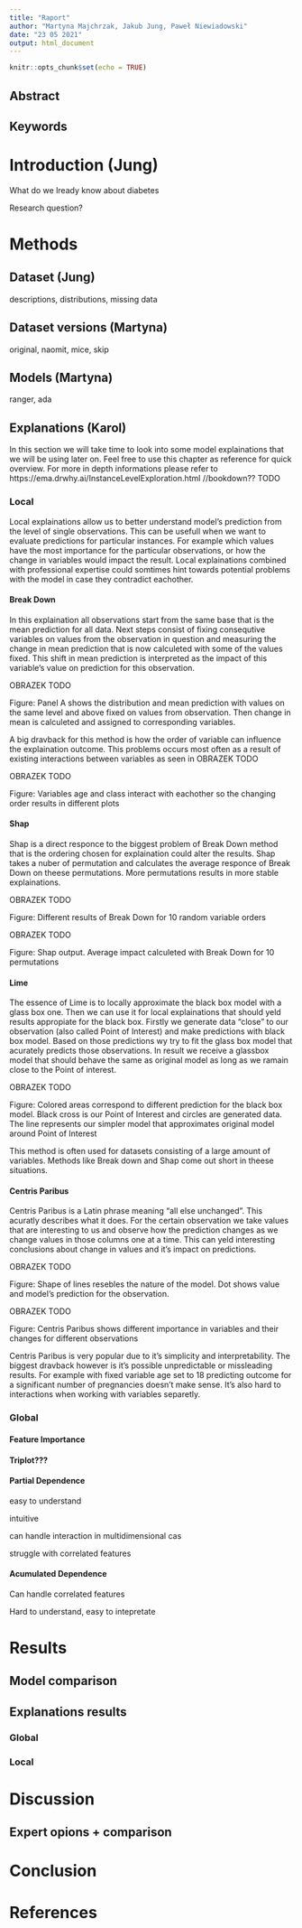 ```yaml
---
title: "Raport"
author: "Martyna Majchrzak, Jakub Jung, Paweł Niewiadowski"
date: "23 05 2021"
output: html_document
---
```


```r
knitr::opts_chunk$set(echo = TRUE)
```

## Abstract

## Keywords

# Introduction (Jung)

What do we lready know about diabetes

Research question?

# Methods

## Dataset (Jung)

descriptions, distributions, missing data

## Dataset versions (Martyna)

original, naomit, mice, skip

## Models (Martyna)

ranger, ada

## Explanations (Karol)

In this section we will take time to look into some model explainations that we will be using later on. Feel free to use this chapter as reference for quick overview. For more in depth informations please refer to https://ema.drwhy.ai/InstanceLevelExploration.html //bookdown?? TODO

### Local

Local explainations allow us to better understand model's prediction from the level of single observations. This can be usefull when we want to evaluate predictions for particular instances. For example which values have the most importance for the particular observations, or how the change in variables would impact the result. Local explainations combined with professional expertise could somtimes hint towards potential problems with the model in case they contradict eachother. 

#### Break Down

In this explaination all observations start from the same base that is the mean prediction for all data. Next steps consist of fixing consequtive variables on values from the observation in question and measuring the change in mean prediction that is now calculeted with some of the values fixed. This shift in mean prediction is interpreted as the impact of this variable's value on prediction for this observation.

OBRAZEK TODO

Figure: Panel A shows the distribution and mean prediction with values on the same level and above fixed on values from observation.
Then change in mean is calculeted and assigned to corresponding variables.

A big dravback for this method is how the order of variable can influence the explaination outcome. This problems occurs most often as a result of existing interactions between variables as seen in OBRAZEK TODO

OBRAZEK TODO

Figure: Variables age and class interact with eachother so the changing order results in different plots

#### Shap

Shap is a direct responce to the biggest problem of Break Down method that is the ordering chosen for explaination could alter the results. Shap takes a nuber of permutation and calculates the average responce of Break Down on theese permutations. More permutations results in more stable explainations.

OBRAZEK TODO

Figure: Different results of Break Down for 10 random variable orders

OBRAZEK TODO

Figure: Shap output. Average impact calculeted with Break Down for 10 permutations

#### Lime

The essence of Lime is to locally approximate the black box model with a glass box one. Then we can use it for local explainations that should yeld results appropiate for the black box. Firstly we generate data "close" to our observation (also called Point of Interest) and make predictions with black box model. Based on those predictions wy try to fit the glass box model that acurately predicts those observations. In result we receive a glassbox model that should behave the same as original model as long as we ramain close to the Point of interest.

OBRAZEK TODO

Figure: Colored areas correspond to different prediction for the black box model. Black cross is our Point of Interest and circles are generated data. The line represents our simpler model that approximates original model around Point of Interest

This method is often used for datasets consisting of a large amount of variables. Methods like Break down and Shap come out short in theese situations.

#### Centris Paribus

Centris Paribus is a Latin phrase meaning "all else unchanged". This acuratly describes what it does. For the certain observation we take values that are interesting to us and observe how the prediction changes as we change values in those columns one at a time. This can yeld interesting conclusions about change in values and it's impact on predictions. 

OBRAZEK TODO

Figure: Shape of lines resebles the nature of the model. Dot shows value and model's prediction for the observation.

OBRAZEK TODO

Figure: Centris Paribus shows different importance in variables and their changes for different observations

Centris Paribus is very popular due to it's simplicity and interpretability. The biggest dravback however is it's possible unpredictable or missleading results. For example with fixed variable age set to 18 predicting outcome for a significant number of pregnancies doesn't make sense. It's also hard to interactions when working with variables separetly.

### Global

#### Feature Importance

#### Triplot???

#### Partial Dependence

easy to understand

intuitive

can handle interaction in multidimensional cas


struggle with correlated features

#### Acumulated Dependence


Can handle correlated features



Hard to understand, easy to intepretate


# Results

## Model comparison 

## Explanations results

### Global

### Local

# Discussion

## Expert opions + comparison

# Conclusion

# References


